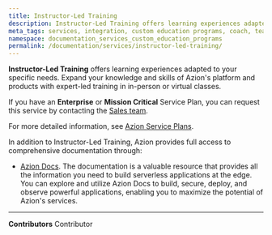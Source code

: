 ```yaml
---
title: Instructor-Led Training
description: Instructor-Led Training offers learning experiences adapted to your specific needs.
meta_tags: services, integration, custom education programs, coach, teach, learn
namespace: documentation_services_custom_education_programs
permalink: /documentation/services/instructor-led-training/
---
```


**Instructor-Led Training** offers learning experiences adapted to your specific needs. Expand your knowledge and skills of Azion's platform and products with expert-led training in in-person or virtual classes.

If you have an **Enterprise** or **Mission Critical** Service Plan, you can request this service by contacting the [Sales team](https://www.azion.com/en/contact-sales/).

For more detailed information, see [Azion Service Plans](https://www.azion.com/en/professional-services/).

In addition to Instructor-Led Training, Azion provides full access to comprehensive documentation through:

- [Azion Docs](/en/documentation/). The documentation is a valuable resource that provides all the information you need to build serverless applications at the edge. You can explore and utilize Azion Docs to build, secure, deploy, and observe powerful applications, enabling you to maximize the potential of Azion's services.

---


**Contributors** <ContributorList>Contributor</ContributorList>
